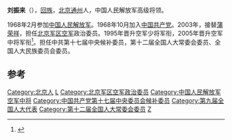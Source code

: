 '''刘振来'''（{{bd|1949年|||catIdx=}}），[[回族|回族]]，[[北京|北京]][[通州区_(北京市)|通州]]人，中国人民解放军高级将领。

1968年2月参加[[中国人民解放军|中国人民解放军]]。1968年10月加入[[中国共产党|中国共产党]]。2003年，接替[[蒲荣祥|蒲荣祥]]，担任[[北京军区空军|北京军区空军]]政治委员。1995年晋升空军少将军衔，2005年晋升空军中将军衔<ref>{{cite news|title=歼-10表演机：从“涂装亮相”到“国外首秀” ——写在中国空军八一飞行表演队从俄罗斯回到祖国之际|url=http://military.people.com.cn/n/2013/0908/c1011-22846754.html|accessdate=2014-02-22|newspaper=人民网|deadurl=yes|archiveurl=https://web.archive.org/web/20140301182512/http://military.people.com.cn/n/2013/0908/c1011-22846754.html|archivedate=2014-03-01}}</ref>。担任中共第十七届中央候补委员，第十二届全国人大常委会委员、全国人大民族委员会委员。

== 参考 ==
{{reflist}}
{{start box}}
{{s-mil}}
{{succession box|[[蒲荣祥|蒲荣祥]]|[[刘绍亮|刘绍亮]]|[[中国人民解放军|中国人民解放军]][[北京军区空军|北京军区空军]]政治委员|2003年12月 - 2013年12月}}
{{end box}}
{{中国军事人物小作品}}

[[Category:北京人|Category:北京人]]
[[Category:回族人|L]]
[[Category:北京军区空军政治委员|Category:北京军区空军政治委员]]
[[Category:中国人民解放军空军中将|Category:中国人民解放军空军中将]]
[[Category:中国共产党第十七届中央委员会候补委员|Category:中国共产党第十七届中央委员会候补委员]]
[[Category:第九届全国人大代表|Category:第九届全国人大代表]]
[[Category:第十二届全国人大常委会委员|Category:第十二届全国人大常委会委员]]
[[Category:刘姓|Z]]
